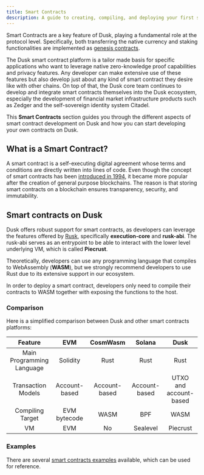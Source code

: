 ```yaml
---
title: Smart Contracts
description: A guide to creating, compiling, and deploying your first smart contract using Dusk.
---
```



Smart Contracts are a key feature of Dusk, playing a fundamental role at the protocol level. Specifically, both transferring the native currency and 
staking functionalities are implemented as <a href="https://github.com/dusk-network/rusk/tree/master/contracts" target="_blank">genesis contracts</a>.

The Dusk smart contract platform is a tailor made basis for specific applications who want to leverage native zero-knowledge proof capabilities and privacy features.
Any developer can make extensive use of these features but also develop just about any kind of smart contract they desire like with other chains. On top of that, the Dusk core team continues to develop and integrate smart contracts themselves into the Dusk ecosystem, especially the development of financial market infrastructure products such as Zedger and the self-sovereign identity system Citadel.

This **Smart Contracts** section guides you through the different aspects of smart contract development on Dusk and how you can start developing your own contracts on Dusk.

## What is a Smart Contract?

A smart contract is a self-executing digital agreement whose terms and conditions are directly written into lines of code. Even though the concept of smart contracts has been <a href="https://www.fon.hum.uva.nl/rob/Courses/InformationInSpeech/CDROM/Literature/LOTwinterschool2006/szabo.best.vwh.net/smart.contracts.html" target="_blank">introduced in 1994</a>, it became more popular after the creation of general purpose blockchains. The reason is that storing smart contracts on a blockchain ensures transparency, security, and immutability.

## Smart contracts on Dusk

Dusk offers robust support for smart contracts, as developers can leverage the features offered 
by <a href="https://github.com/dusk-network/rusk" target="_blank">Rusk</a>, specifically **execution-core** and **rusk-abi**.
The rusk-abi serves as an entrypoint to be able to interact with the lower level underlying VM, which is called **Piecrust**.

Theoretically, developers can use any programming language that compiles to WebAssembly (**WASM**), but we strongly recommend developers to use Rust due to its extensive support in our ecosystem.

In order to deploy a smart contract, developers only need to compile their contracts to WASM together with exposing the functions to the host. 

### Comparison

Here is a simplified comparison between Dusk and other smart contracts platforms:

|          Feature          |      EVM      |   CosmWasm    |    Solana     |          Dusk          |
| :-----------------------: | :-----------: | :-----------: | :-----------: | :--------------------: |
| Main Programming Language |   Solidity    |     Rust      |     Rust      |          Rust          |
|    Transaction Models     | Account-based | Account-based | Account-based | UTXO and account-based |
|     Compiling Target      | EVM bytecode  |     WASM      |      BPF      |          WASM          |
|            VM             |      EVM      |      No       |   Sealevel    |        Piecrust        |


### Examples

There are several <a href="https://github.com/dusk-network/piecrust/tree/main/contracts" target="_blank">smart contracts examples</a> available, which can be used for reference.

<CardGrid>
        <LinkCard title="Getting Started" href="/developer/smart-contract/getting-started" description="Install all necessary dependencies and tools to get started with Smart Contract development"/>
        <LinkCard title="My first contract" href="/developer/smart-contract/guides/01-my-first-contract" description="Dive directly into writing your first contract with a Step by Step guide"/>
        <LinkCard title="Cheat Sheet" href="/developer/smart-contract/cheat-sheet" description="Take a look at the cheat sheet for quick reference of concepts and code snippets"/>
</CardGrid>
